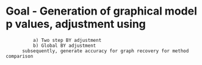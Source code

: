 # Goal - Generation of graphical model p values, adjustment using 
              a) Two step BY adjustment
              b) Global BY adjustment
          subsequently, generate accuracy for graph recovery for method comparison

```r

```

